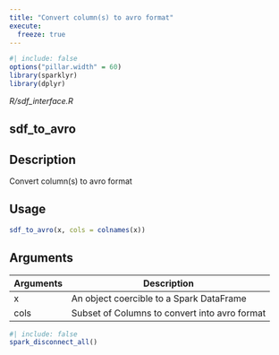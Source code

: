 ```yaml
---
title: "Convert column(s) to avro format"
execute:
  freeze: true
---
```


```r
#| include: false
options("pillar.width" = 60)
library(sparklyr) 
library(dplyr)
```

*R/sdf_interface.R*

## sdf_to_avro

## Description
Convert column(s) to avro format 


## Usage
```r
sdf_to_avro(x, cols = colnames(x)) 
```

## Arguments
|Arguments|Description|
|---|---|
| x | An object coercible to a Spark DataFrame |
| cols | Subset of Columns to convert into avro format |








```r
#| include: false
spark_disconnect_all()
```
